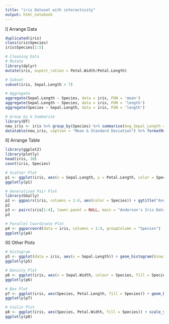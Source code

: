 ```yaml
---
title: "iris Dataset with interactivity"
output: html_notebook
---
```

I] Arrange Data
```r
duplicated(iris)
class(iris$Species)
iris$Species[1:5]
```
```r
# Cleaning Data
# Mutate
library(dplyr)
mutate(iris, aspect_ration = Petal.Width/Petal.Length)

# Subset
subset(iris, Sepal.Length > 7)

# Aggregate
aggregate(Sepal.Length ~ Species, data = iris, FUN = 'mean')
aggregate(Sepal.Length ~ Species, data = iris, FUN = 'length')
aggregate(Species ~ Sepal.Length, data = iris, FUN = 'length')

# Group by & Summarize
library(DT)
new_iris <- iris %>% group_by(Species) %>% summarise(Avg_Sepal_Length = mean(Sepal.Length), SD_Sepal_Length = sd(Sepal.Length), Avg_Sepal_Width = mean(Sepal.Width), SD_Sepal_Width = sd(Sepal.Width), Avg_Petal_Length = mean(Petal.Length), SD_Petal_Length = sd(Petal.Length), Avg_Petal_Width = mean(Petal.Width), SD_Petal_Width = sd(Petal.Width))
datatable(new_iris, caption = "Mean & Standard Deviation") %>% formatRound(2:5, digits = 2)
```
II] Arrange Table
```r
library(ggplot2)
library(plotly)
head(iris, 10)
count(iris, Species)
```
```r
# Scatter Plot
p1 <- ggplot(iris, aes(x = Sepal.Length, y = Petal.Length, color = Species, shape = Species)) + geom_point(size = 3) + ggtitle('Petal Length vs Sepal Length') + geom_smooth(method = 'lm')
ggplotly(p1)
```
```r
# Generalized Pair Plot
library(GGally)
p2 <- ggpairs(iris, columns = 1:4, aes(color = Species)) + ggtitle("Anderson's Iris Dataset --- 3 Species")
p2
p3 <- pairs(iris[1:4], lower.panel = NULL, main = "Anderson's Iris Data -- 3 species", pch = 21, bg = c("red", "green3", "blue")[unclass(iris$Species)])
p3
```
```r
# Parallel Coordinate Plot
p4 <- ggparcoord(data = iris, columns = 1:4, groupColumn = "Species")
ggplotly(p4)
```
III] Other Plots 
```r
# Histogram
p5 <- ggplot(data = iris, aes(x = Sepal.Length)) + geom_histogram(binwidth = 0.2, color="black", aes(fill = Species)) + xlab("Sepal Length") + ylab("Frequency") + ggtitle("Histogram of Sepal Length") + geom_vline(data = iris, aes(xintercept = mean(Sepal.Length)), linetype = "dashed", color="grey")
ggplotly(p5)
```
```r
# Density Plot
p6 <- ggplot(iris, aes(x = Sepal.Width, colour = Species, fill = Species)) + geom_density(alpha = .5) + geom_vline(aes(xintercept = mean(Sepal.Width)), linetype = "dashed", color = "grey", size = 1) + xlab("Sepal Width") + ylab("Density")
ggplotly(p6)
```
```r
# Box Plot
p7 <- ggplot(iris, aes(Species, Petal.Length, fill = Species)) + geom_boxplot() + scale_y_continuous("Petal Length", breaks = seq(0, 10, by = .5)) + labs(title = "Iris Petal Length Box Plot", x = "Species")
ggplotly(p7)
```
```r
# Violin Plot
p8 <- ggplot(iris, aes(Species, Petal.Width, fill = Species)) + scale_y_continuous("Petal Width", breaks = seq(0, 10, by = .5)) + labs(title = "Iris Petal Width Violin Plot", x = "Species") + geom_violin(aes(color = Species), alpha = .75)
ggplotly(p8)
```